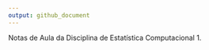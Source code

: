```yaml
---
output: github_document
---
```


<!-- README.md is generated from README.Rmd. Please edit that file -->

Notas de Aula da Disciplina de Estatística Computacional 1.